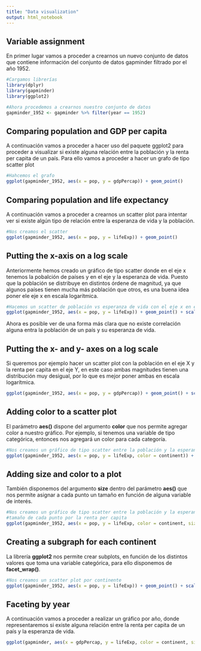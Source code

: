 ```yaml
---
title: "Data visualization"
output: html_notebook
---
```


## Variable assignment

En primer lugar vamos a proceder a crearnos un nuevo conjunto de datos que contiene información del conjunto de datos gapminder filtrado por el año 1952.

```r
#Cargamos librerías
library(dplyr)
library(gapminder)
library(ggplot2)

#Ahora procedemos a crearnos nuestro conjunto de datos
gapminder_1952 <- gapminder %>% filter(year == 1952)
```

## Comparing population and GDP per capita

A continuación vamos a proceder a hacer uso del paquete ggplot2 para proceder a visualizar si existe alguna relación entre la población y la renta per capita de un país. Para ello vamos a proceder a hacer un grafo de tipo scatter plot

```r
#Hahcemos el grafo
ggplot(gapminder_1952, aes(x = pop, y = gdpPercap)) + geom_point()
```

## Comparing population and life expectancy

A continuación vamos a proceder a crearnos un scatter plot para intentar ver si existe algún tipo de relación entre la esperanza de vida y la población.

```r
#Nos creamos el scatter
ggplot(gapminder_1952, aes(x = pop, y = lifeExp)) + geom_point()
```

## Putting the x-axis on a log scale

Anteriormente hemos creado un gráfico de tipo scatter donde en el eje x tenemos la pobalción de países y en el eje y la esperanza de vida. Puesto que la población se distribuye en distintos órdene de magnitud, ya que algunos países tienen mucha más población que otros, es una buena idea poner ele eje x en escala logarítmica.

```r
#Hacemos un scatter de población vs esperanza de vida con el eje x en escala logarítmica
ggplot(gapminder_1952, aes(x = pop, y = lifeExp)) + geom_point() + scale_x_log10()
```

Ahora es posible ver de una forma más clara que no existe correlación alguna entra la población de un país y su esperanza de vida.


## Putting the x- and y- axes on a log scale

Si queremos por ejemplo hacer un scatter plot con la población en el eje X y la renta per capita en el eje Y, en este caso ambas magnitudes tienen una distribución muy desigual, por lo que es mejor poner ambas en escala logarítmica.

```r
ggplot(gapminder_1952, aes(x = pop, y = gdpPercap)) + geom_point() + scale_x_log10() + scale_y_log10()
```

## Adding color to a scatter plot

El parámetro **aes()** dispone del argumento **color** que nos permite agregar color a nuestro gráfico. Por ejemplo, si tenemos una variable de tipo categórica, entonces nos agregará un color para cada categoría.

```r
#Nos creamos un gráfico de tipo scatter entre la población y la esperanza de vida identificando cada continente por un color
ggplot(gapminder_1952, aes(x = pop, y = lifeExp, color = continent)) + geom_point() + scale_x_log10()
```

## Adding size and color to a plot

También disponemos del argumento **size** dentro del parámetro **aes()** que nos permite asignar a cada punto un tamaño en función de alguna variable de interés.

```r
#Nos creamos un gráfico de tipo scatter entre la población y la esperanza de vida identificando cada continente por un color y el 
#tamaño de cada punto por la renta per capita
ggplot(gapminder_1952, aes(x = pop, y = lifeExp, color = continent, size = gdpPercap)) + geom_point() + scale_x_log10()
```

## Creating a subgraph for each continent

La librería **ggplot2** nos permite crear subplots, en función de los distintos valores que toma una variable categórica, para ello disponemos de **facet_wrap()**.

```r
#Nos creamos un scatter plot por continente
ggplot(gapminder_1952, aes(x = pop, y = lifeExp)) + geom_point() + scale_x_log10() + facet_wrap(~ continent)
```

## Faceting by year

A continuación vamos a proceder a realizar un gráfico por año, donde representaremos si existe alguna relación entre la renta per capita de un país y la esperanza de vida.

```r
ggplot(gapminder, aes(x = gdpPercap, y = lifeExp, color = continent, size = pop)) + geom_point() + scale_x_log10() + facet_wrap(~ year)
```

